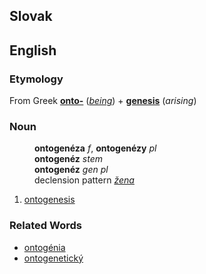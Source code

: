 == Slovak ==
==English==
=== Etymology ===
From Greek '''[[onto-]]''' (''[[being]]'') + '''[[genesis]]''' (''arising'')
=== Noun ===
:'''ontogenéza''' ''f'', '''ontogenézy''' ''pl''
:'''ontogenéz''' ''stem''
:'''ontogenéz''' ''gen pl''
:declension pattern ''[[Slovak declension pattern žena|žena]]''
# [[ontogenesis]]
=== Related Words ===
* [[ontogénia]]
* [[ontogenetický]]